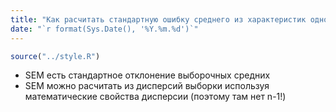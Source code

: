 ```yaml
---
title: "Как расчитать стандартную ошибку среднего из характеристик одной выборки"
date: "`r format(Sys.Date(), '%Y.%m.%d')`"
---
```


```r
source("../style.R")
```

* SEM есть стандартное отклонение выборочных средних
* SEM можно расчитать из дисперсий выборки используя математические свойства дисперсии (поэтому там нет n-1!)